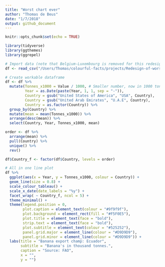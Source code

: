 ```yaml
---
title: "Worst chart ever"
author: "Thomas de Beus"
date: "1/7/2018"
output: github_document
---
```


```r
knitr::opts_chunk$set(echo = TRUE)
```

```r
library(tidyverse)
library(ggthemes)
library(ggrepel)

# Import data (note that Belgium-Luxembourg is removed for this redesign because of insufficient data from FAO source)
df <- read_csv("/Users/Thomas/colourful-facts/projects/Redesign-of-worst-chart-ever/FAOSTAT_data_1-7-2018.csv")

# Create workable dataframe
df <- df %>%
  mutate(Tonnes_x1000 = Value / 1000, # Smaller number, now in 1000 tonnes
         Year = as.Date(paste(Year, 1, 1, sep = "-")),
         Country = gsub("United States of America", "USA", Country),
         Country = gsub("United Arab Emirates", "U.A.E", Country),
         Country = as.factor(Country)) %>%
  group_by(Country) %>%
  mutate(mean = mean(Tonnes_x1000)) %>%
  arrange(desc(mean)) %>%
  select(Country, Year, Tonnes_x1000, mean) 

order <- df %>%
  arrange(mean) %>%
  pull(Country) %>%
  unique() %>%
  rev()

df$Country_f <- factor(df$Country, levels = order)

# All in one line plot
df %>%
  ggplot(aes(x = Year, y = Tonnes_x1000, colour = Country)) +
  geom_line(size = 0.8) +
  scale_colour_tableau() +
  scale_x_date(date_labels = "%y") +
  facet_wrap( ~ Country_f, ncol = 5) +
  theme_minimal() +
  theme(legend.position = 0,
        plot.caption = element_text(colour = "#9f9f9f"),
        plot.background = element_rect(fill = "#F5F0E5"),
        plot.title = element_text(face = "bold"),
        strip.text = element_text(face = "bold"),
        plot.subtitle = element_text(colour = "#525252"),
        panel.grid.major = element_line(colour = "#D9D9D9"),
        panel.grid.minor = element_line(colour = "#D9D9D9")) +
  labs(title = "Banana export champ: Ecuador",
       subtitle = "Banana's in thousand tonnes.",
       caption = "Source: FAO",
       x = "",
       y = "") 

```

